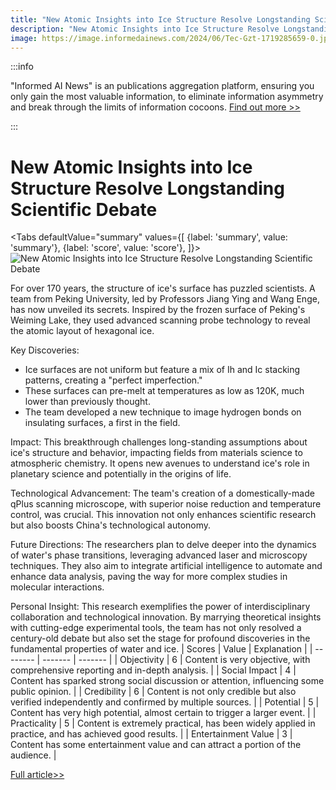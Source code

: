 ```yaml
---
title: "New Atomic Insights into Ice Structure Resolve Longstanding Scientific Debate"
description: "New Atomic Insights into Ice Structure Resolve Longstanding Scientific Debate"
image: https://image.informedainews.com/2024/06/Tec-Gzt-1719285659-0.jpg
---
```



:::info

"Informed AI News" is an publications aggregation platform, ensuring you only gain the most valuable information, to eliminate information asymmetry and break through the limits of information cocoons.  [Find out more >>](/)

:::

# New Atomic Insights into Ice Structure Resolve Longstanding Scientific Debate


<Tabs
	defaultValue="summary"
	values={[
	{label: 'summary', value: 'summary'},
	{label: 'score', value: 'score'},
]}>
<TabItem value="summary">
<img
  src="https://image.informedainews.com/2024/06/Tec-Gzt-1719285659-0.jpg"
  alt="New Atomic Insights into Ice Structure Resolve Longstanding Scientific Debate"
/>



For over 170 years, the structure of ice's surface has puzzled scientists. A team from Peking University, led by Professors Jiang Ying and Wang Enge, has now unveiled its secrets. Inspired by the frozen surface of Peking's Weiming Lake, they used advanced scanning probe technology to reveal the atomic layout of hexagonal ice.

Key Discoveries:
- Ice surfaces are not uniform but feature a mix of Ih and Ic stacking patterns, creating a "perfect imperfection."
- These surfaces can pre-melt at temperatures as low as 120K, much lower than previously thought.
- The team developed a new technique to image hydrogen bonds on insulating surfaces, a first in the field.

Impact:
This breakthrough challenges long-standing assumptions about ice's structure and behavior, impacting fields from materials science to atmospheric chemistry. It opens new avenues to understand ice's role in planetary science and potentially in the origins of life.

Technological Advancement:
The team's creation of a domestically-made qPlus scanning microscope, with superior noise reduction and temperature control, was crucial. This innovation not only enhances scientific research but also boosts China's technological autonomy.

Future Directions:
The researchers plan to delve deeper into the dynamics of water's phase transitions, leveraging advanced laser and microscopy techniques. They also aim to integrate artificial intelligence to automate and enhance data analysis, paving the way for more complex studies in molecular interactions.

Personal Insight:
This research exemplifies the power of interdisciplinary collaboration and technological innovation. By marrying theoretical insights with cutting-edge experimental tools, the team has not only resolved a century-old debate but also set the stage for profound discoveries in the fundamental properties of water and ice.
</TabItem>
<TabItem value="score">
	| Scores     | Value   | Explanation |
	| -------- | ------- | ------- |
	| Objectivity  | 6    | Content is very objective, with comprehensive reporting and in-depth analysis.    |
	| Social Impact | 4     | Content has sparked strong social discussion or attention, influencing some public opinion.    |
	| Credibility    | 6    | Content is not only credible but also verified independently and confirmed by multiple sources.    |
	| Potential    | 5    | Content has very high potential, almost certain to trigger a larger event.    |
	| Practicality    | 5    | Content is extremely practical, has been widely applied in practice, and has achieved good results.    |
	| Entertainment Value    | 3    | Content has some entertainment value and can attract a portion of the audience.    |
</TabItem>
</Tabs>

[Full article>>](https://www.mittrchina.com/news/detail/13444)
